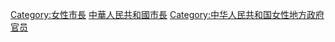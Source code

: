 [[Category:女性市長|Category:女性市長]]
[[Category:中華人民共和國市長|]]
[[Category:中华人民共和国女性地方政府官员|Category:中华人民共和国女性地方政府官员]]